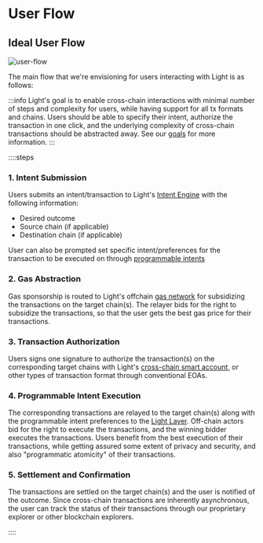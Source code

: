 # User Flow

## Ideal User Flow

![user-flow](/user-flow.png)

The main flow that we're envisioning for users interacting with Light is as follows:

:::info
Light's goal is to enable cross-chain interactions with minimal number of steps and complexity for users, while having support for all tx formats and chains.
Users should be able to specify their intent, authorize the transaction in one click, and the underlying complexity of cross-chain transactions should be abstracted away.
See our [goals](/goals) for more information.
:::

::::steps

### 1. Intent Submission

Users submits an intent/transaction to Light's [Intent Engine](/light-intent-engine) with the following information:

- Desired outcome
- Source chain (if applicable)
- Destination chain (if applicable)

User can also be prompted set specific intent/preferences for the transaction to be executed on through [programmable intents](/light-programmable-intents)

### 2. Gas Abstraction

Gas sponsorship is routed to Light's offchain [gas network](/light-gas-abstraction) for subsidizing the transactions on the target chain(s).
The relayer bids for the right to subsidize the transactions, so that the user gets the best gas price for their transactions.

### 3. Transaction Authorization

Users signs one signature to authorize the transaction(s) on the corresponding target chains with Light's [cross-chain smart account](/light-smart-wallet), or other types of transaction format through conventional EOAs.

### 4. Programmable Intent Execution

The corresponding transactions are relayed to the target chain(s) along with the programmable intent preferences to the [Light Layer](/features/light-layer).
Off-chain actors bid for the right to execute the transactions, and the winning bidder executes the transactions.
Users benefit from the best execution of their transactions, while getting assured some extent of privacy and security, and also "programmatic atomicity" of their transactions.

### 5. Settlement and Confirmation

The transactions are settled on the target chain(s) and the user is notified of the outcome.
Since cross-chain transactions are inherently asynchronous, the user can track the status of their transactions through our proprietary explorer or other blockchain explorers.

::::
